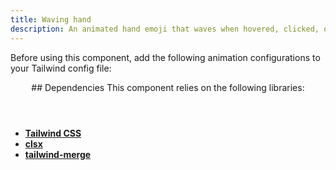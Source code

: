 ```yaml
---
title: Waving hand
description: An animated hand emoji that waves when hovered, clicked, or focused. Ideal for greeting users in an interactive way.
---
```



<section>

  <Tabs>
    <TabPanel label="Preview">
        <ComponentCard>
          <WavingHandDemo/>
        </ComponentCard>
    </TabPanel>
    <TabPanel label="Code">
        <CodeSnippet code={tailwindSnippets.code} language="tsx"/>
    </TabPanel>
    <TabPanel label="Usage">
        <CodeSnippet code={tailwindSnippets.usage} language="tsx"/>
    </TabPanel>
  </Tabs>

  Before using this component, add the following animation configurations to your Tailwind config file:

  <Tabs>
    <TabPanel label="tailwind.config">
        <CodeSnippet code={tailwindSnippets.tailwindConfig} language="tsx"/>
    </TabPanel>
  </Tabs>
</section>

<section>
  <header>
    ## Dependencies
    This component relies on the following libraries:
  </header>

  - **<a href="https://tailwindcss.com/" target="_blank">Tailwind CSS</a>**
  - **<a href="https://github.com/dcastil/tailwind-merge" target="_blank">clsx</a>**
  - **<a href="https://github.com/lukeed/clsx" target="_blank">tailwind-merge</a>**
  
</section>

